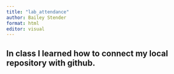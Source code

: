 ```yaml
---
title: "lab_attendance"
author: Bailey Stender
format: html
editor: visual
---
```


## In class I learned how to connect my local repository with github.

